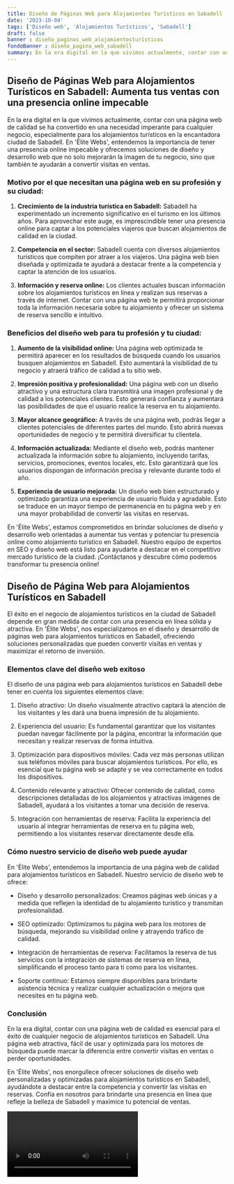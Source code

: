 ```yaml
---
title: Diseño de Páginas Web para Alojamientos Turísticos en Sabadell
date: '2023-10-04'
tags: ['Diseño web', 'Alojamientos Turísticos', 'Sabadell']
draft: false
banner : diseño_paginas_web_alojamientosturísticos
fondoBanner : diseño_pagina_web_sabadell
summary: En la era digital en la que vivimos actualmente, contar con una página web de calidad se ha convertido en una necesidad imperante para cualquier negocio, especialmente para los alojamientos turísticos en la encantadora ciudad de Sabadell. En 'Élite Webs', entendemos la importancia de tener una presencia online impecable y ofrecemos soluciones de diseño y desarrollo web que no solo mejorarán la imagen de tu negocio, sino que también te ayudarán a convertir visitas en ventas.
---
```


## Diseño de Páginas Web para Alojamientos Turísticos en Sabadell: Aumenta tus ventas con una presencia online impecable

En la era digital en la que vivimos actualmente, contar con una página web de calidad se ha convertido en una necesidad imperante para cualquier negocio, especialmente para los alojamientos turísticos en la encantadora ciudad de Sabadell. En 'Élite Webs', entendemos la importancia de tener una presencia online impecable y ofrecemos soluciones de diseño y desarrollo web que no solo mejorarán la imagen de tu negocio, sino que también te ayudarán a convertir visitas en ventas.

### Motivo por el que necesitan una página web en su profesión y su ciudad:

1. **Crecimiento de la industria turística en Sabadell:** Sabadell ha experimentado un incremento significativo en el turismo en los últimos años. Para aprovechar este auge, es imprescindible tener una presencia online para captar a los potenciales viajeros que buscan alojamientos de calidad en la ciudad.

2. **Competencia en el sector:** Sabadell cuenta con diversos alojamientos turísticos que compiten por atraer a los viajeros. Una página web bien diseñada y optimizada te ayudará a destacar frente a la competencia y captar la atención de los usuarios.

3. **Información y reserva online:** Los clientes actuales buscan información sobre los alojamientos turísticos en línea y realizan sus reservas a través de internet. Contar con una página web te permitirá proporcionar toda la información necesaria sobre tu alojamiento y ofrecer un sistema de reserva sencillo e intuitivo.

### Beneficios del diseño web para tu profesión y tu ciudad:

1. **Aumento de la visibilidad online:** Una página web optimizada te permitirá aparecer en los resultados de búsqueda cuando los usuarios busquen alojamientos en Sabadell. Esto aumentará la visibilidad de tu negocio y atraerá tráfico de calidad a tu sitio web.

2. **Impresión positiva y profesionalidad:** Una página web con un diseño atractivo y una estructura clara transmitirá una imagen profesional y de calidad a los potenciales clientes. Esto generará confianza y aumentará las posibilidades de que el usuario realice la reserva en tu alojamiento.

3. **Mayor alcance geográfico:** A través de una página web, podrás llegar a clientes potenciales de diferentes partes del mundo. Esto abrirá nuevas oportunidades de negocio y te permitirá diversificar tu clientela.

4. **Información actualizada:** Mediante el diseño web, podrás mantener actualizada la información sobre tu alojamiento, incluyendo tarifas, servicios, promociones, eventos locales, etc. Esto garantizará que los usuarios dispongan de información precisa y relevante durante todo el año.

5. **Experiencia de usuario mejorada:** Un diseño web bien estructurado y optimizado garantiza una experiencia de usuario fluida y agradable. Esto se traduce en un mayor tiempo de permanencia en tu página web y en una mayor probabilidad de convertir las visitas en reservas.

En 'Élite Webs', estamos comprometidos en brindar soluciones de diseño y desarrollo web orientadas a aumentar tus ventas y potenciar tu presencia online como alojamiento turístico en Sabadell. Nuestro equipo de expertos en SEO y diseño web está listo para ayudarte a destacar en el competitivo mercado turístico de la ciudad. ¡Contáctanos y descubre cómo podemos transformar tu presencia online!

<GifSeo />

<Cta />

## Diseño de Página Web para Alojamientos Turísticos en Sabadell

El éxito en el negocio de alojamientos turísticos en la ciudad de Sabadell depende en gran medida de contar con una presencia en línea sólida y atractiva. En 'Élite Webs', nos especializamos en el diseño y desarrollo de páginas web para alojamientos turísticos en Sabadell, ofreciendo soluciones personalizadas que pueden convertir visitas en ventas y maximizar el retorno de inversión.

### Elementos clave del diseño web exitoso

El diseño de una página web para alojamientos turísticos en Sabadell debe tener en cuenta los siguientes elementos clave:

1. Diseño atractivo: Un diseño visualmente atractivo captará la atención de los visitantes y les dará una buena impresión de tu alojamiento.

2. Experiencia del usuario: Es fundamental garantizar que los visitantes puedan navegar fácilmente por la página, encontrar la información que necesitan y realizar reservas de forma intuitiva.

3. Optimización para dispositivos móviles: Cada vez más personas utilizan sus teléfonos móviles para buscar alojamientos turísticos. Por ello, es esencial que tu página web se adapte y se vea correctamente en todos los dispositivos.

4. Contenido relevante y atractivo: Ofrecer contenido de calidad, como descripciones detalladas de los alojamientos y atractivas imágenes de Sabadell, ayudará a los visitantes a tomar una decisión de reserva.

5. Integración con herramientas de reserva: Facilita la experiencia del usuario al integrar herramientas de reserva en tu página web, permitiendo a los visitantes reservar directamente desde ella.

### Cómo nuestro servicio de diseño web puede ayudar

En 'Élite Webs', entendemos la importancia de una página web de calidad para alojamientos turísticos en Sabadell. Nuestro servicio de diseño web te ofrece:

- Diseño y desarrollo personalizados: Creamos páginas web únicas y a medida que reflejen la identidad de tu alojamiento turístico y transmitan profesionalidad.

- SEO optimizado: Optimizamos tu página web para los motores de búsqueda, mejorando su visibilidad online y atrayendo tráfico de calidad.

- Integración de herramientas de reserva: Facilitamos la reserva de tus servicios con la integración de sistemas de reserva en línea, simplificando el proceso tanto para ti como para los visitantes.

- Soporte continuo: Estamos siempre disponibles para brindarte asistencia técnica y realizar cualquier actualización o mejora que necesites en tu página web.

### Conclusión

En la era digital, contar con una página web de calidad es esencial para el éxito de cualquier negocio de alojamientos turísticos en Sabadell. Una página web atractiva, fácil de usar y optimizada para los motores de búsqueda puede marcar la diferencia entre convertir visitas en ventas o perder oportunidades.

En 'Élite Webs', nos enorgullece ofrecer soluciones de diseño web personalizadas y optimizadas para alojamientos turísticos en Sabadell, ayudándote a destacar entre la competencia y convertir las visitas en reservas. Confía en nosotros para brindarte una presencia en línea que refleje la belleza de Sabadell y maximice tu potencial de ventas.

<Video />

<CtaBot job='Alojamientos Turísticos' city='Sabadell'/>

<Gmaps query='Sabadell+españa+maps' />